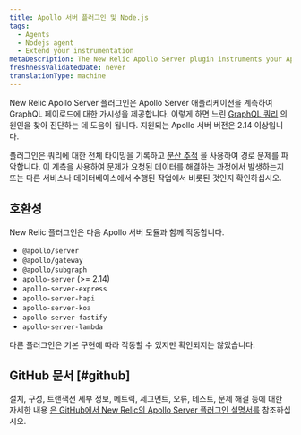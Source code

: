 ```yaml
---
title: Apollo 서버 플러그인 및 Node.js
tags:
  - Agents
  - Nodejs agent
  - Extend your instrumentation
metaDescription: The New Relic Apollo Server plugin instruments your Apollo Server applications to give visibility into your GraphQL payloads.
freshnessValidatedDate: never
translationType: machine
---
```


New Relic Apollo Server 플러그인은 Apollo Server 애플리케이션을 계측하여 GraphQL 페이로드에 대한 가시성을 제공합니다. 이렇게 하면 느린 [GraphQL 쿼리](/docs/apis/nerdgraph/get-started/introduction-new-relic-nerdgraph) 의 원인을 찾아 진단하는 데 도움이 됩니다. 지원되는 Apollo 서버 버전은 2.14 이상입니다.

플러그인은 쿼리에 대한 전체 타이밍을 기록하고 [분산 추적](/docs/understand-dependencies/distributed-tracing/get-started/how-new-relic-distributed-tracing-works) 을 사용하여 경로 문제를 파악합니다. 이 계측을 사용하여 문제가 요청된 데이터를 해결하는 과정에서 발생하는지 또는 다른 서비스나 데이터베이스에서 수행된 작업에서 비롯된 것인지 확인하십시오.

## 호환성

New Relic 플러그인은 다음 Apollo 서버 모듈과 함께 작동합니다.

* `@apollo/server`
* `@apollo/gateway`
* `@apollo/subgraph`
* `apollo-server` (>= 2.14)
* `apollo-server-express`
* `apollo-server-hapi`
* `apollo-server-koa`
* `apollo-server-fastify`
* `apollo-server-lambda`

다른 플러그인은 기본 구현에 따라 작동할 수 있지만 확인되지는 않았습니다.

## GitHub 문서 [#github]

설치, 구성, 트랜잭션 세부 정보, 메트릭, 세그먼트, 오류, 테스트, 문제 해결 등에 대한 자세한 내용 [은 GitHub에서 New Relic의 Apollo Server 플러그인 설명서를](https://github.com/newrelic/newrelic-node-apollo-server-plugin/blob/main/README.md) 참조하십시오.